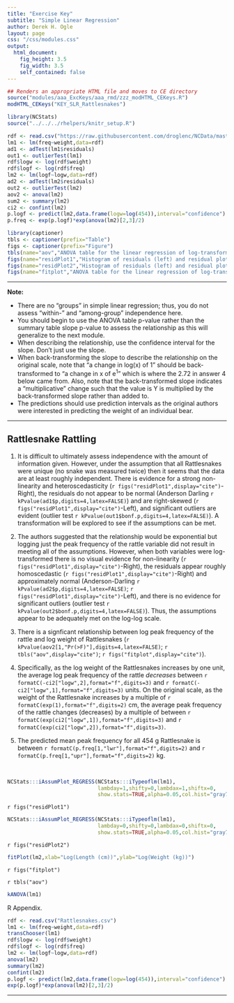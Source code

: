 ```yaml
---
title: "Exercise Key"
subtitle: "Simple Linear Regression"
author: Derek H. Ogle
layout: page
css: "/css/modules.css"
output:
  html_document:
    fig_height: 3.5
    fig_width: 3.5
    self_contained: false
---
```


```r
## Renders an appropriate HTML file and moves to CE directory
source("modules/aaa_ExcKeys/aaa_rmd/zzz_modHTML_CEKeys.R")
modHTML_CEKeys("KEY_SLR_Rattlesnakes")
```

```r
library(NCStats)
source("../../../rhelpers/knitr_setup.R")

rdf <- read.csv("https://raw.githubusercontent.com/droglenc/NCData/master/Rattlesnakes.csv")
lm1 <- lm(freq~weight,data=rdf)
ad1 <- adTest(lm1$residuals)
out1 <- outlierTest(lm1)
rdf$logw <- log(rdf$weight)
rdf$logf <- log(rdf$freq)
lm2 <- lm(logf~logw,data=rdf)
ad2 <- adTest(lm2$residuals)
out2 <- outlierTest(lm2)
aov2 <- anova(lm2)
sum2 <- summary(lm2)
ci2 <- confint(lm2)
p.logf <- predict(lm2,data.frame(logw=log(454)),interval="confidence")
p.freq <- exp(p.logf)*exp(anova(lm2)[2,3]/2)

library(captioner)
tbls <- captioner(prefix="Table")
figs <- captioner(prefix="Figure")
tbls(name="aov","ANOVA table for the linear regression of log-transformed peak frequency of rattles on log-transformed weight of Rattlesnakes.")
figs(name="residPlot1","Histogram of residuals (left) and residual plot (right) for regression of peak frequency of rattles on weight of Rattlesnakes.")
figs(name="residPlot2","Histogram of residuals (left) and residual plot (right) for regression of log-transformed peak frequency of rattles on log-transformed weight of Rattlesnakes.")
figs(name="fitplot","ANOVA table for the linear regression of log-transformed peak frequency of rattles on log-transformed weight of Rattlesnakes.")
```

----

<div class="alert alert-warning">
<strong>Note:</strong> 
<ul>
  <li>There are no "groups" in simple linear regression; thus, you do not assess "within-" and "among-group" independence here.</li>
  <li>You should begin to use the ANOVA table p-value rather than the summary table slope p-value to assess the relationship as this will generalize to the next module.</li>
  <li>When describing the relationship, use the confidence interval for the slope. Don't just use the slope.</li>
  <li>When back-transforming the slope to describe the relationship on the original scale, note that "a change in log(x) of 1" should be back-transformed to "a change in x of e<sup>1</sup>" which is where the 2.72 in answer 4 below came from. Also, note that the back-transformed slope indicates a "multiplicative" change such that the value is Y is multiplied by the back-transformed slope rather than added to.
  <li>The predictions should use prediction intervals as the original authors were interested in predicting the weight of an individual bear.</li>
</ul>
</div>

----

## Rattlesnake Rattling
1. It is difficult to ultimately assess independence with the amount of information given. However, under the assumption that all Rattlesnakes were unique (no snake was measured twice) then it seems that the data are at least roughly independent. There is evidence for a strong non-linearity and heteroscedasticity (`r figs("residPlot1",display="cite")`-Right), the residuals do not appear to be normal (Anderson Darling `r kPvalue(ad1$p,digits=4,latex=FALSE)`) and are right-skewed (`r figs("residPlot1",display="cite")`-Left), and significant outliers are evident (outlier test `r kPvalue(out1$bonf.p,digits=4,latex=FALSE)`). A transformation will be explored to see if the assumptions can be met.

1. The authors suggested that the relationship would be exponential but logging just the peak frequency of the rattle variable did not result in meeting all of the assumptions. However, when both variables were log-transformed there is no visual evidence for non-linearity (`r figs("residPlot1",display="cite")`-Right), the residuals appear roughly homoscedastic (`r figs("residPlot1",display="cite")`-Right) and approximately normal (Anderson-Darling `r kPvalue(ad2$p,digits=4,latex=FALSE)`; `r figs("residPlot1",display="cite")`-Left), and there is no evidence for significant outliers (outlier test `r kPvalue(out2$bonf.p,digits=4,latex=FALSE)`). Thus, the assumptions appear to be adequately met on the log-log scale.

1. There is a signficant relationship between log peak frequency of the rattle and log weight of Rattlesnakes (`r kPvalue(aov2[1,"Pr(>F)"],digits=4,latex=FALSE)`; `r tbls("aov",display="cite")`;  `r figs("fitplot",display="cite")`).

1. Specifically, as the log weight of the Rattlesnakes increases by one unit, the average log peak frequency of the rattle *decreases* between `r formatC(-ci2["logw",2],format="f",digits=3)` and `r formatC(-ci2["logw",1],format="f",digits=3)` units. On the original scale, as the weight of the Rattlesnake increases by a multiple of `r formatC(exp(1),format="f",digits=2)` cm, the average peak frequency of the rattle changes (decreases) by a multiple of between `r formatC(exp(ci2["logw",1]),format="f",digits=3)` and `r formatC(exp(ci2["logw",2]),format="f",digits=3)`.

1. The predicted mean peak frequency for all 454 g Rattlesnake is between `r formatC(p.freq[1,"lwr"],format="f",digits=2)` and `r formatC(p.freq[1,"upr"],format="f",digits=2)` kg.

&nbsp;


```r
NCStats:::iAssumPlot_REGRESS(NCStats:::iTypeoflm(lm1),
                             lambday=1,shifty=0,lambdax=1,shiftx=0,
                             show.stats=TRUE,alpha=0.05,col.hist="gray70")
```

`r figs("residPlot1")`

```r
NCStats:::iAssumPlot_REGRESS(NCStats:::iTypeoflm(lm1),
                             lambday=0,shifty=0,lambdax=0,shiftx=0,
                             show.stats=TRUE,alpha=0.05,col.hist="gray70")
```

`r figs("residPlot2")`

```r
fitPlot(lm2,xlab="Log(Length (cm))",ylab="Log(Weight (kg))")
```

`r figs("fitplot")`

`r tbls("aov")`

```r
kANOVA(lm1)
```

R Appendix.
```r
rdf <- read.csv("Rattlesnakes.csv")
lm1 <- lm(freq~weight,data=rdf)
transChooser(lm1)
rdf$logw <- log(rdf$weight)
rdf$logf <- log(rdf$freq)
lm2 <- lm(logf~logw,data=rdf)
anova(lm2)
summary(lm2)
confint(lm2)
p.logf <- predict(lm2,data.frame(logw=log(454)),interval="confidence")
exp(p.logf)*exp(anova(lm2)[2,3]/2)
```

----

